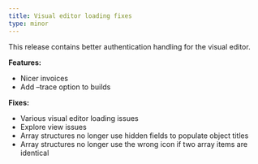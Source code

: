 ```yaml
---
title: Visual editor loading fixes
type: minor
---
```


This release contains better authentication handling for the visual editor.

**Features:**

* Nicer invoices
* Add –trace option to builds

**Fixes:**

* Various visual editor loading issues
* Explore view issues
* Array structures no longer use hidden fields to populate object titles
* Array structures no longer use the wrong icon if two array items are identical
